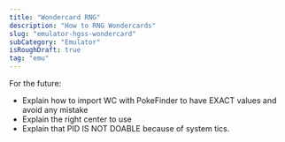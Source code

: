 ```yaml
---
title: "Wondercard RNG"
description: "How to RNG Wondercards"
slug: "emulator-hgss-wondercard"
subCategory: "Emulator"
isRoughDraft: true
tag: "emu"
---
```


For the future:

- Explain how to import WC with PokeFinder to have EXACT values and avoid any mistake
- Explain the right center to use
- Explain that PID IS NOT DOABLE because of system tics.
